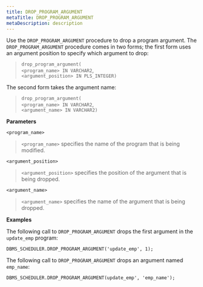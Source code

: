 ```yaml
---
title: DROP_PROGRAM_ARGUMENT
metaTitle: DROP_PROGRAM_ARGUMENT
metaDescription: description
---
```


Use the `DROP_PROGRAM_ARGUMENT` procedure to drop a program argument.
The `DROP_PROGRAM_ARGUMENT` procedure comes in two forms; the first form
uses an argument position to specify which argument to drop:

> `drop_program_argument(`  
> `<program_name> IN VARCHAR2`,  
> `<argument_position> IN PLS_INTEGER)`

The second form takes the argument name:

> `drop_program_argument(`  
> `<program_name> IN VARCHAR2`,  
> `<argument_name> IN VARCHAR2)`

**Parameters**

`<program_name>`

> `<program_name>` specifies the name of the program that is being
> modified.

`<argument_position>`

> `<argument_position>` specifies the position of the argument that is
> being dropped.

`<argument_name>`

> `<argument_name>` specifies the name of the argument that is being
> dropped.

**Examples**

The following call to `DROP_PROGRAM_ARGUMENT` drops the first argument
in the `update_emp` program:

`DBMS_SCHEDULER.DROP_PROGRAM_ARGUMENT('update_emp', 1);`

The following call to `DROP_PROGRAM_ARGUMENT` drops an argument named
`emp_name`:

``` text
DBMS_SCHEDULER.DROP_PROGRAM_ARGUMENT(update_emp', 'emp_name');
```
